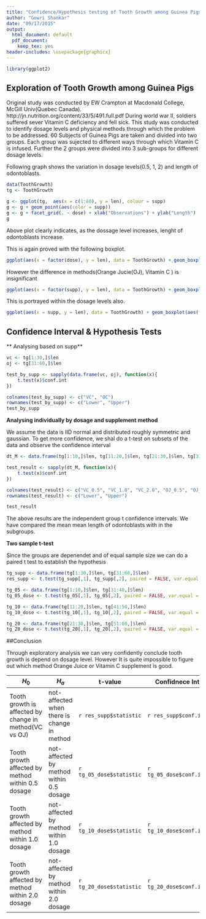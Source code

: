```yaml
---
title: "Confidence/Hypothesis testing of Tooth Growth among Guinea Pigs"
author: "Gowri Shankar"
date: "09/17/2015"
output:
  html_document: default
  pdf_document:
    keep_tex: yes
header-includes: \usepackage{graphicx}
---
```


```r
library(ggplot2)
```

## Exploration of Tooth Growth among Guinea Pigs

Original study was conducted by EW Crampton at Macdonald College, McGill Univ(Quebec Canada).
http://jn.nutrition.org/content/33/5/491.full.pdf
During world war II, soldiers suffered sever Vitamin C deficiency and fell sick. This study was conducted to identify dosage levels and physical methods through which the problem to be addressed.
60 Subjects of Guinea Pigs are taken and divided into two groups. Each group was sujected to different ways through which Vitamin C is infused. 
Further the 2 groups were divided into 3 sub-groups for different dosage levels. 

Following graph shows the variation in dosage levels(0.5, 1, 2) and length of odontoblasts. 
```r
data(ToothGrowth)
tg <- ToothGrowth

g <- ggplot(tg,  aes(x = c(1:60), y = len), colour = supp)
g <- g + geom_point(aes(color = supp))  
g <- g + facet_grid(. ~ dose) + xlab("Observations") + ylab("Length")
g

```
Above plot clearly indicates, as the dossage level increases, lenght of odontoblasts increase.

This is again proved with the following boxplot.
```r
ggplot(aes(x = factor(dose), y = len), data = ToothGrowth) + geom_boxplot(aes(fill = factor(dose)))
```
However the difference in methods(Orange Jucie(OJ),  Vitamin C ) is insignificant
```r
ggplot(aes(x = factor(supp), y = len), data = ToothGrowth) + geom_boxplot(aes(fill = factor(supp)))
```
This is portrayed within the dosage levels also.
```r
ggplot(aes(x = supp, y = len), data = ToothGrowth) + geom_boxplot(aes(fill = supp)) + facet_wrap(~dose)
```

## Confidence Interval & Hypothesis Tests
** Analysing based on supp**

```r
vc <- tg[1:30,]$len
oj <- tg[31:60,]$len

test_by_supp <- sapply(data.frame(vc, oj), function(x){
    t.test(x)$conf.int
})

colnames(test_by_supp) <- c("VC", "OC")
rownames(test_by_supp) <- c("Lower", "Upper")
test_by_supp
```


**Analysing individually by dosage and supplement method**

We assume the data is IID normal and distributed roughly symmetric and gaussian. To get more confidence,
we shal do a t-test on subsets of the data and observe the confidence interval

```r
dt_M <- data.frame(tg[1:10,]$len, tg[11:20,]$len, tg[21:30,]$len, tg[31:40,]$len, tg[41:50,]$len, tg[51:60,]$len)

test_result <- sapply(dt_M, function(x){
    t.test(x)$conf.int
})

colnames(test_result) <- c("VC_0.5", "VC_1.0", "VC_2.0", "OJ_0.5", "OJ_1.0", "OJ_2.0")
rownames(test_result) <- c("Lower", "Upper")

test_result
```

The above results are the independent group t confidence intervals. We have compared the mean mean length of odontoblasts with in the subgroups. 

**Two sample t-test**

Since the groups are depenendet and of equal sample size we can do a paired t test to establish the hypothesis

```r
tg_supp <- data.frame(tg[1:30,]$len, tg[31:60,]$len)
res_supp <- t.test(tg_supp[,1], tg_supp[,2], paired = FALSE, var.equal = F)

tg_05 <- data.frame(tg[1:10,]$len, tg[31:40,]$len)
tg_05_dose <- t.test(tg_05[,1], tg_05[,2], paired = FALSE, var.equal = F)

tg_10 <- data.frame(tg[11:20,]$len, tg[41:50,]$len)
tg_10_dose <- t.test(tg_10[,1], tg_10[,2], paired = FALSE, var.equal = F)

tg_20 <- data.frame(tg[21:30,]$len, tg[51:60,]$len)
tg_20_dose <- t.test(tg_20[,1], tg_20[,2], paired = FALSE, var.equal = F)
```


##Conclusion

Through exploratory analysis we can very confidently conclude tooth growth is depend on dosage level. However It is quite impossible to figure out which method Orange Juice or Vitamin C supplement is good.

$H_0$ | $H_a$ | t-value | Confidnece Int | Conclusion |
---|---|---|---|---|
Tooth growth is affected by change in method(VC vs OJ) | not-affected when there is change in method | `r res_supp$statistic` | `r res_supp$conf.int` | Correctly accept $H_0$ |
Tooth growth affected by method within 0.5 dosage | not-affected by method within 0.5 dosage | `r tg_05_dose$statistic` | `r tg_05_dose$conf.int` | Correctly accept $H_0$ |
Tooth growth affected by method within 1.0 dosage | not-affected by method within 1.0 dosage | `r tg_10_dose$statistic` | `r tg_10_dose$conf.int`  | Correctly accept $H_0$ |
Tooth growth affected by method within 2.0 dosage | not-affected by method within 2.0 dosage | `r tg_20_dose$statistic` | `r tg_20_dose$conf.int`  | Correctly accept $H_0$ |

